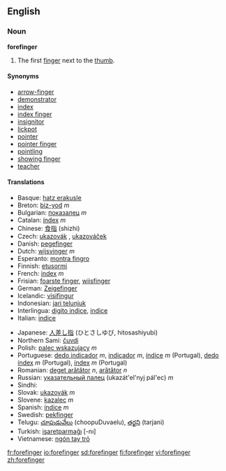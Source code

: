 ==English==
===Noun===
'''forefinger'''
#The first [[finger]] next to the [[thumb]].

====Synonyms====
*[[arrow-finger]]
*[[demonstrator]]
*[[index]]
*[[index finger]]
*[[insignitor]]
*[[lickpot]]
*[[pointer]]
*[[pointer finger]]
*[[pointling]]
*[[showing finger]]
*[[teacher]]

====Translations====
{{top}}
*Basque: [[hatz erakusle]]
*Breton: [[biz-yod]] ''m''
*Bulgarian: [[показалец]] ''m''
*Catalan: [[índex]] ''m''
*Chinese: [[食指]] (shizhi)
*Czech: [[ukazovák#Czech|ukazovák]] {{m}}, [[ukazováček]] {{m}}
*Danish: [[pegefinger]]
*Dutch: [[wijsvinger]] ''m''
*Esperanto: [[montra fingro]]
*Finnish: [[etusormi]]
*French: [[index]] ''m''
*Frisian: [[foarste finger]], [[wiisfinger]]
*German: [[Zeigefinger]] {{m}}
*Icelandic: [[vísifingur]] {{m}}
*Indonesian: [[jari telunjuk]]
*Interlingua: [[digito indice]], [[indice]]
*Italian: [[indice]]
{{mid}}
*Japanese: [[人差し指]] (ひとさしゆび, hitosashiyubi)
*Northern Sami: [[čuvdi]]
*Polish: [[palec wskazujący]] ''m''
*Portuguese: [[dedo indicador]] ''m'', [[indicador]] ''m'', [[índice]] ''m'' (Portugal), [[dedo índex]] ''m'' (Portugal), [[índex]] ''m'' (Portugal)
*Romanian: [[deget arătător]] ''n'', [[arătător]] ''n''
*Russian: [[указательный палец]] (ukazát'el'nyj pál'ec) ''m''
*Sindhi: {{SDchar|[[ڏَسِڻِي]]}} {{f}}
*Slovak: [[ukazovák]] ''m''
*Slovene: [[kazalec]] ''m''
*Spanish: [[índice]] ''m''
*Swedish: [[pekfinger]] {{n}}
*Telugu: [[చూపుడువేలు]] (choopuDuvaelu), [[తర్జని]] (tarjani)
*Turkish: [[işaretparmağı]] [-nı]
*Vietnamese: [[ngón tay trỏ]]
{{bottom}}

[[fr:forefinger]]
[[io:forefinger]]
[[sd:forefinger]]
[[fi:forefinger]]
[[vi:forefinger]]
[[zh:forefinger]]